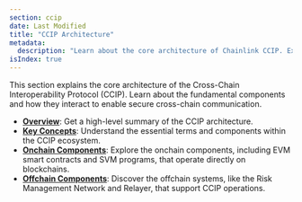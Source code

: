 ```yaml
---
section: ccip
date: Last Modified
title: "CCIP Architecture"
metadata:
  description: "Learn about the core architecture of Chainlink CCIP. Explore key concepts, onchain components (EVM/SVM), and offchain systems for cross-chain communication."
isIndex: true
---
```


This section explains the core architecture of the Cross-Chain Interoperability Protocol (CCIP). Learn about the fundamental components and how they interact to enable secure cross-chain communication.

- **[Overview](/ccip/concepts/architecture/overview)**: Get a high-level summary of the CCIP architecture.
- **[Key Concepts](/ccip/concepts/architecture/key-concepts)**: Understand the essential terms and components within the CCIP ecosystem.
- **[Onchain Components](/ccip/concepts/architecture/onchain/)**: Explore the onchain components, including EVM smart contracts and SVM programs, that operate directly on blockchains.
- **[Offchain Components](/ccip/concepts/architecture/offchain/)**: Discover the offchain systems, like the Risk Management Network and Relayer, that support CCIP operations.
